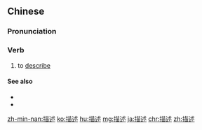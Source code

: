 ==Chinese==
{{zh-forms}}

===Pronunciation===
{{zh-pron
|m=miáoshù
|c=miu4 seot6
|mn=biâu-su̍t
|cat=v
}}

===Verb===
{{zh-verb}}

# to [[describe]]
#: {{zh-x|請 簡單 描述 一下 您 的 病情，好 嗎 ？|Could you please briefly '''describe''' your condition for me?}}

====See also====
* {{zh-l|記敘}}
* {{zh-l|描寫}}

{{zh-cat|Advanced}}

[[zh-min-nan:描述]]
[[ko:描述]]
[[hu:描述]]
[[mg:描述]]
[[ja:描述]]
[[chr:描述]]
[[zh:描述]]